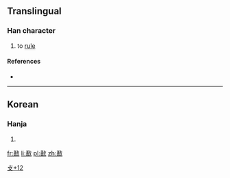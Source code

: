 ==Translingual==

===Han character===
{{Han char|rn=66|rad=攴|as=12|sn=16|four=|canj=廿口人大 (TROK), X廿口人大 (XTROK)}}

# to [[rule]]

====References====
* {{Han ref|kx=0475.321|dj=0830.251|hdz=21477.030|uh=657E|ud=25982}}

----

==Korean==

===Hanja===
{{ko-hanja|hangeul=[[선]]|eumhun=|rv=seon|mr=sŏn|y=sen}}

# {{defn|lang=ko|sort=攴12}}

[[Category:Korean-only CJKV Characters|攴+12]]

[[fr:敾]]
[[li:敾]]
[[pl:敾]]
[[zh:敾]]